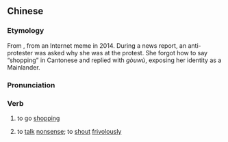 ==Chinese==
{{zh-forms|s=鸠呜|without reason; frivolously; carelessly}}

===Etymology===
From {{der|yue|cmn|-}} {{zh-l|購物|shopping}}, from an Internet meme in 2014. During a news report, an anti-{{w|Occupy Central}} protester was asked why she was at the protest. She forgot how to say “shopping” in Cantonese and replied with ''gòuwù'', exposing her identity as a Mainlander.

===Pronunciation===
{{zh-pron
|c=gau1 wu1
|cat=v
}}

===Verb===
{{zh-verb}} {{tlb|zh|Hong Kong Cantonese|neologism}}

# {{lb|zh|humorous}} to go [[shopping]]
# to [[talk]] [[nonsense]]; to [[shout]] [[frivolously]]